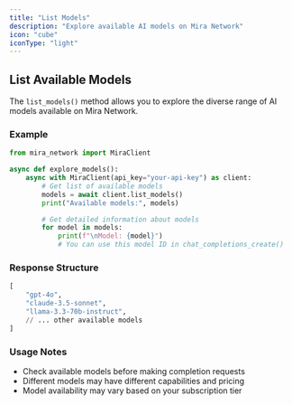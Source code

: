 ```yaml
---
title: "List Models"
description: "Explore available AI models on Mira Network"
icon: "cube"
iconType: "light"
---
```


## List Available Models

The `list_models()` method allows you to explore the diverse range of AI models available on Mira Network.

### Example

```python
from mira_network import MiraClient

async def explore_models():
    async with MiraClient(api_key="your-api-key") as client:
        # Get list of available models
        models = await client.list_models()
        print("Available models:", models)

        # Get detailed information about models
        for model in models:
            print(f"\nModel: {model}")
            # You can use this model ID in chat_completions_create()
```

### Response Structure

```python
[
    "gpt-4o",
    "claude-3.5-sonnet",
    "llama-3.3-70b-instruct",
    // ... other available models
]
```

### Usage Notes

- Check available models before making completion requests
- Different models may have different capabilities and pricing
- Model availability may vary based on your subscription tier